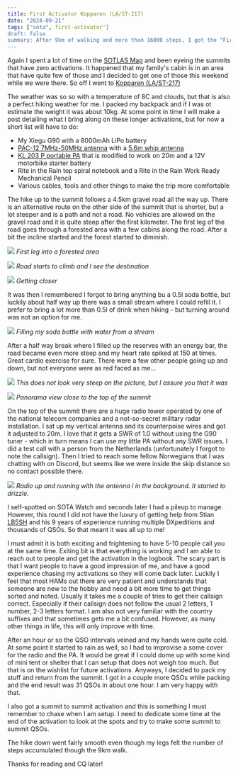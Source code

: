 ```yaml
---
title: First Activator Kopparen (LA/ST-217)
date: "2024-09-21"
tags: ["sota", first-activator']
draft: false
summary: After 9km of walking and more than 16000 steps, I got the "First Activation" badge and activated a summit that no one have activated before. The target summit was Kopparen (LA/ST-217). To me, finding un-activated summits and activating them for the first time is very exciting and something I absolutely want to keep doing!
---
```


Again I spent a lot of time on the [SOTLAS Map](https://sotl.as/map/) and been eyeing the summits that have zero activations. It happened that my family's cabin is in an area that have quite few of those and I decided to get one of those this weekend while we were there. So off I went to [Kopparen (LA/ST-217)](https://sotl.as/summits/LA/ST-217)

The weather was so so with a temperature of 8C and clouds, but that is also a perfect hiking weather for me. I packed my backpack and if I was ot estimate the weight it was about 10kg. At some point in time I will make a post detailing what I bring along on these longer activations, but for now a short list will have to do:

- My Xiegu G90 with a 8000mAh LiPo battery
- [PAC-12 7MHz-50MHz antenna](https://s.click.aliexpress.com/e/_DBHrEoj) with a [5.6m whip antenna](https://s.click.aliexpress.com/e/_DCpD9IF)
- [KL 203 P portable PA](https://www.rmitaly.com/en/product/kl-203-p/) that is modified to work on 20m and a 12V motorbike starter battery
- Rite in the Rain top spiral notebook and a Rite in the Rain Work Ready Mechanical Pencil
- Various cables, tools and other things to make the trip more comfortable

The hike up to the summit follows a 4.5km gravel road all the way up. There is an alternative route on the other side of the summit that is shorter, but a lot steeper and is a path and not a road. No vehicles are allowed on the gravel road and it is quite steep after the first kilometer. The first leg of the road goes through a forested area with a few cabins along the road. After a bit the incline started and the forest started to diminish.

![](/static/images/IMG20240921110936.jpg)
_First leg into a forested area_

![](/static/images/IMG20240921111827.jpg)
_Road starts to climb and I see the destination_

![](/static/images/IMG20240921113502.jpg)
_Getting closer_

It was then I remembered I forgot to bring anything bu a 0.5l soda bottle, but luckily about half way up there was a small stream where I could refill it. I prefer to bring a lot more than 0.5l of drink when hiking - but turning around was not an option for me.

![](/static/images/IMG20240921145117.jpg)
_Filling my soda bottle with water from a stream_

After a half way break where I filled up the reserves with an energy bar, the road became even more steep and my heart rate spiked at 150 at times. Great cardio exercise for sure. There were a few other people going up and down, but not everyone were as red faced as me...

![](/static/images/IMG20240921121738.jpg)
_This does not look very steep on the picture, but I assure you that it was_

![](/static/images/IMG20240921122235.jpg)
_Panorama view close to the top of the summit_

On the top of the summit there are a huge radio tower operated by one of the national telecom companies and a not-so-secret military radar installation. I sat up my vertical antenna and its counterpoise wires and got it adjusted to 20m. I love that it gets a SWR of 1.0 without using the G90 tuner - which in turn means I can use my little PA without any SWR issues. I did a test call with a person from the Netherlands (unfortunately I forgot to note the callsign). Then I tried to reach some fellow Norwegians that I was chatting with on Discord, but seems like we were inside the skip distance so no contact possible there.

![](/static/images/IMG20240921125719.jpg)
_Radio up and running with the antenna i in the background. It started to drizzle._

I self-spotted on SOTA Watch and seconds later I had a pileup to manage. However, this round I did not have the luxury of getting help from Stian [LB5SH](https://lb5sh.no/) and his 9 years of experience running multiple DXpeditions and thousands of QSOs. So that meant it was all up to me!

I must admit it is both exciting and frightening to have 5-10 people call you at the same time. Exiting bit is that everything is working and I am able to reach out to people and get the activation in the logbook. The scary part is that I want people to have a good impression of me, and have a good experience chasing my activations so they will come back later. Luckily I feel that most HAMs out there are very patient and understands that someone are new to the hobby and need a bit more time to get things sorted and noted. Usually it takes me a couple of tries to get their callsign correct. Especially if their callsign does not follow the usual 2 letters, 1 number, 2-3 letters format. I am also not very familiar with the country suffixes and that sometimes gets me a bit confused. However, as many other things in life, this will only improve with time.

After an hour or so the QSO intervals veined and my hands were quite cold. At some point it started to rain as well, so I had to improvise a some cover for the radio and the PA. It would be great if I could dome up with some kind of mini tent or shelter that I can setup that does not weigh too much. But that is on the wishlist for future activations. Anyways, I decided to pack my stuff and return from the summit. I got in a couple more QSOs while packing and the end result was 31 QSOs in about one hour. I am very happy with that.

I also got a summit to summit activation and this is something I must remember to chase when I am setup. I need to dedicate some time at the end of the activation to look at the spots and try to make some summit to summit QSOs.

The hike down went fairly smooth even though my legs felt the number of steps accumulated though the 9km walk.

Thanks for reading and CQ later!
